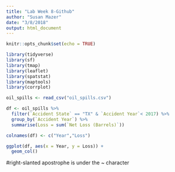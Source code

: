 ```yaml
---
title: "Lab Week 8-Github"
author: "Susan Mazer"
date: "3/8/2018"
output: html_document
---
```


```r
knitr::opts_chunk$set(echo = TRUE)
```

```r
library(tidyverse)
library(sf)
library(tmap)
library(leaflet)
library(spatstat)
library(maptools)
library(corrplot)
```

```r
oil_spills <- read_csv("oil_spills.csv")

df <- oil_spills %>%
  filter(`Accident State` == "TX" & `Accident Year`< 2017) %>%
  group_by(`Accident Year`) %>%
  summarise(Loss = sum(`Net Loss (Barrels)`))

colnames(df) <- c("Year","Loss")

ggplot(df, aes(x = Year, y = Loss)) +
  geom_col()


```
#right-slanted apostrophe is under the ~ character
